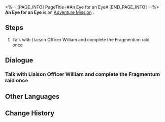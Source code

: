 <%-- [PAGE_INFO]
PageTitle=#An Eye for an Eye#
[END_PAGE_INFO] --%>
{{Stub|Dialogue, characters, and location(s)}}
{{Mission Infobox
|id            = 4081315
|title         = 
|image         = Mission An Eye for an Eye.png
|type          = Adventure
|event_name    = 
|chapter       = 
|requirements  = [[Trailblaze Mission]] ''[[The Return]]'' completed
|summary       = <!--official mission summary from Fate's Atlas-->
|characters    = <!--characters that appear in this mission-->
|startLocation = <!--location as it intially appears on the mission screen-->
|world         = <!--i.e. Penacony-->
|area          = <!--i.e. A Child's Dream-->
|prev          = 
|next          = 
|exp           = 
|credits       = 
|stellarJade   = 
|other         = 
}}
'''An Eye for an Eye''' is an [[Adventure Mission]]<!--in [world]-->.

==Steps==
# Talk with Liaison Officer William and complete the Fragmentum raid once

<!--
==Gameplay Notes==

--><!--
==Trial Character==

-->
==Dialogue==
{{Stub Dialogue}}
{{Dialogue Start}}
:{{tx}}
{{Dialogue End}}

===Talk with Liaison Officer William and complete the Fragmentum raid once===
{{Mission Description|type=adventure|location=<!--to be added-->|update|Oleg sent you a message asking for help with the Silvermane Guards' raid against Fragmentum monsters in the Corridor of Fading Echoes.<br />Oleg wants you to go to the Silvermane Guard Restricted Zone and look for a liaison officer named William. William will take you to the Corridor of Fading Echoes for the first counter attack operation.}}
{{Dialogue Start}}
:{{tx}}
{{Dialogue End}}

==Other Languages==
{{Other Languages
|en   = An Eye for an Eye
|zhs  = 以眼还眼
|zht  = 以眼還眼
|ja   = 目には目を
|ko   = 눈에는 눈
|es   = Ojo por ojo
|fr   = Œil pour œil
|ru   = Око за око
|th   = ตาต่อตาฟันต่อฟัน
|vi   = Ăn Miếng Trả Miếng
|de   = Auge um Auge
|id   = Mata Ganti Mata
|pt   = Olho por Olho
}}

==Change History==
{{Change History|1.0}}
